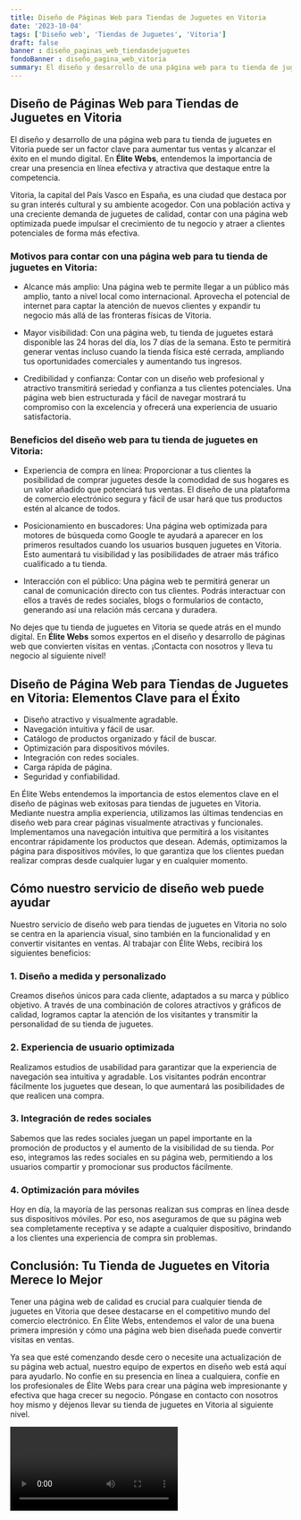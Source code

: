 ```yaml
---
title: Diseño de Páginas Web para Tiendas de Juguetes en Vitoria
date: '2023-10-04'
tags: ['Diseño web', 'Tiendas de Juguetes', 'Vitoria']
draft: false
banner : diseño_paginas_web_tiendasdejuguetes
fondoBanner : diseño_pagina_web_vitoria
summary: El diseño y desarrollo de una página web para tu tienda de juguetes en Vitoria puede ser un factor clave para aumentar tus ventas y alcanzar el éxito en el mundo digital. En Élite Webs, entendemos la importancia de crear una presencia en línea efectiva y atractiva que destaque entre la competencia.
---
```


## Diseño de Páginas Web para Tiendas de Juguetes en Vitoria

El diseño y desarrollo de una página web para tu tienda de juguetes en Vitoria puede ser un factor clave para aumentar tus ventas y alcanzar el éxito en el mundo digital. En **Élite Webs**, entendemos la importancia de crear una presencia en línea efectiva y atractiva que destaque entre la competencia.

Vitoria, la capital del País Vasco en España, es una ciudad que destaca por su gran interés cultural y su ambiente acogedor. Con una población activa y una creciente demanda de juguetes de calidad, contar con una página web optimizada puede impulsar el crecimiento de tu negocio y atraer a clientes potenciales de forma más efectiva.

### Motivos para contar con una página web para tu tienda de juguetes en Vitoria:

- Alcance más amplio: Una página web te permite llegar a un público más amplio, tanto a nivel local como internacional. Aprovecha el potencial de internet para captar la atención de nuevos clientes y expandir tu negocio más allá de las fronteras físicas de Vitoria.

- Mayor visibilidad: Con una página web, tu tienda de juguetes estará disponible las 24 horas del día, los 7 días de la semana. Esto te permitirá generar ventas incluso cuando la tienda física esté cerrada, ampliando tus oportunidades comerciales y aumentando tus ingresos.

- Credibilidad y confianza: Contar con un diseño web profesional y atractivo transmitirá seriedad y confianza a tus clientes potenciales. Una página web bien estructurada y fácil de navegar mostrará tu compromiso con la excelencia y ofrecerá una experiencia de usuario satisfactoria.

### Beneficios del diseño web para tu tienda de juguetes en Vitoria:

- Experiencia de compra en línea: Proporcionar a tus clientes la posibilidad de comprar juguetes desde la comodidad de sus hogares es un valor añadido que potenciará tus ventas. El diseño de una plataforma de comercio electrónico segura y fácil de usar hará que tus productos estén al alcance de todos.

- Posicionamiento en buscadores: Una página web optimizada para motores de búsqueda como Google te ayudará a aparecer en los primeros resultados cuando los usuarios busquen juguetes en Vitoria. Esto aumentará tu visibilidad y las posibilidades de atraer más tráfico cualificado a tu tienda.

- Interacción con el público: Una página web te permitirá generar un canal de comunicación directo con tus clientes. Podrás interactuar con ellos a través de redes sociales, blogs o formularios de contacto, generando así una relación más cercana y duradera.

No dejes que tu tienda de juguetes en Vitoria se quede atrás en el mundo digital. En **Élite Webs** somos expertos en el diseño y desarrollo de páginas web que convierten visitas en ventas. ¡Contacta con nosotros y lleva tu negocio al siguiente nivel!

<GifSeo />

<Cta />

## Diseño de Página Web para Tiendas de Juguetes en Vitoria: Elementos Clave para el Éxito

- Diseño atractivo y visualmente agradable.
- Navegación intuitiva y fácil de usar.
- Catálogo de productos organizado y fácil de buscar.
- Optimización para dispositivos móviles.
- Integración con redes sociales.
- Carga rápida de página.
- Seguridad y confiabilidad.

En Élite Webs entendemos la importancia de estos elementos clave en el diseño de páginas web exitosas para tiendas de juguetes en Vitoria. Mediante nuestra amplia experiencia, utilizamos las últimas tendencias en diseño web para crear páginas visualmente atractivas y funcionales. Implementamos una navegación intuitiva que permitirá a los visitantes encontrar rápidamente los productos que desean. Además, optimizamos la página para dispositivos móviles, lo que garantiza que los clientes puedan realizar compras desde cualquier lugar y en cualquier momento.

## Cómo nuestro servicio de diseño web puede ayudar

Nuestro servicio de diseño web para tiendas de juguetes en Vitoria no solo se centra en la apariencia visual, sino también en la funcionalidad y en convertir visitantes en ventas. Al trabajar con Élite Webs, recibirá los siguientes beneficios:

### 1. Diseño a medida y personalizado

Creamos diseños únicos para cada cliente, adaptados a su marca y público objetivo. A través de una combinación de colores atractivos y gráficos de calidad, logramos captar la atención de los visitantes y transmitir la personalidad de su tienda de juguetes.

### 2. Experiencia de usuario optimizada

Realizamos estudios de usabilidad para garantizar que la experiencia de navegación sea intuitiva y agradable. Los visitantes podrán encontrar fácilmente los juguetes que desean, lo que aumentará las posibilidades de que realicen una compra.

### 3. Integración de redes sociales

Sabemos que las redes sociales juegan un papel importante en la promoción de productos y el aumento de la visibilidad de su tienda. Por eso, integramos las redes sociales en su página web, permitiendo a los usuarios compartir y promocionar sus productos fácilmente.

### 4. Optimización para móviles

Hoy en día, la mayoría de las personas realizan sus compras en línea desde sus dispositivos móviles. Por eso, nos aseguramos de que su página web sea completamente receptiva y se adapte a cualquier dispositivo, brindando a los clientes una experiencia de compra sin problemas.

## Conclusión: Tu Tienda de Juguetes en Vitoria Merece lo Mejor

Tener una página web de calidad es crucial para cualquier tienda de juguetes en Vitoria que desee destacarse en el competitivo mundo del comercio electrónico. En Élite Webs, entendemos el valor de una buena primera impresión y cómo una página web bien diseñada puede convertir visitas en ventas.

Ya sea que esté comenzando desde cero o necesite una actualización de su página web actual, nuestro equipo de expertos en diseño web está aquí para ayudarlo. No confíe en su presencia en línea a cualquiera, confíe en los profesionales de Élite Webs para crear una página web impresionante y efectiva que haga crecer su negocio. Póngase en contacto con nosotros hoy mismo y déjenos llevar su tienda de juguetes en Vitoria al siguiente nivel.

<Video />

<CtaBot job='Tiendas de Juguetes' city='Vitoria'/>

<Gmaps query='Vitoria+españa+maps' />